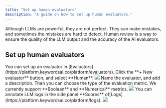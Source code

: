 ```yaml
---
title: "Set up human evaluators"
description: "A guide on how to set up human evaluators."
---
```


Although LLMs are powerful, they are not perfect. They can make mistakes, and sometimes the mistakes are hard to detect. Human review is a way to ensure the quality of the LLM output and the accuracy of the AI evaluators.

## Set up human evaluators
<Steps>
<Step title="Create a new evaluator">
You can set up an evaluator in [Evaluators](https://platform.keywordsai.co/platform/evaluators). Click the **+ New evaluator** button, and select **Human**.

<Frame>
<img src="https://keywordsai-static.s3.us-east-1.amazonaws.com/docs/evaluations/create-evaluator.png"/>
</Frame>

</Step>

<Step title="Configure the evaluator">
Name the evaluator, and add a description. Then you can choose the type of the evaluation metric. We currently support **Boolean** and **Numerical** metrics.

<Frame>
<img src="https://keywordsai-static.s3.us-east-1.amazonaws.com/docs/evaluations/human-evals/config.png"/>
</Frame>
</Step>

<Step title="Annotate LLM logs in Logs">
You can annotate LLM logs in the side panel **Scores** of[Logs](https://platform.keywordsai.co/platform/logs).

<Frame>
<img src="https://keywordsai-static.s3.us-east-1.amazonaws.com/docs/evaluations/human-evals/annotation.png"/>
</Frame>
</Step>

</Steps>






